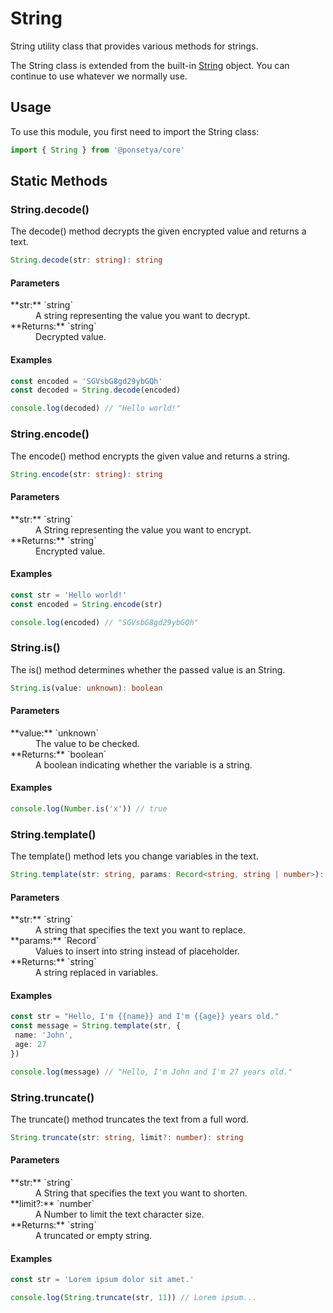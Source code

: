# String

String utility class that provides various methods for strings.

The String class is extended from the built-in [String](/glossary#string) object. You can continue to use whatever we normally use.

## Usage

To use this module, you first need to import the String class:

```ts copy
import { String } from '@ponsetya/core'
```

## Static Methods

### String.decode()

The decode() method decrypts the given encrypted value and returns a text.

```ts
String.decode(str: string): string
```

#### Parameters

<dl>
  <dt>**str:** `string`</dt>
  <dd>A string representing the value you want to decrypt.</dd>
  <dt>**Returns:** `string`</dt>
  <dd>Decrypted value.</dd>
</dl>

#### Examples

```ts copy
const encoded = 'SGVsbG8gd29ybGQh'
const decoded = String.decode(encoded)

console.log(decoded) // "Hello world!"
```

### String.encode()

The encode() method encrypts the given value and returns a string.

```ts
String.encode(str: string): string
```

#### Parameters

<dl>
  <dt>**str:** `string`</dt>
  <dd>A String representing the value you want to encrypt.</dd>
  <dt>**Returns:** `string`</dt>
  <dd>Encrypted value.</dd>
</dl>

#### Examples

```ts copy
const str = 'Hello world!'
const encoded = String.encode(str)

console.log(encoded) // "SGVsbG8gd29ybGQh"
```

### String.is()

The is() method determines whether the passed value is an String.

```ts
String.is(value: unknown): boolean
```

#### Parameters

<dl>
  <dt>**value:** `unknown`</dt>
  <dd>The value to be checked.</dd>
  <dt>**Returns:** `boolean`</dt>
  <dd>A boolean indicating whether the variable is a string.</dd>
</dl>

#### Examples

```ts copy
console.log(Number.is('x')) // true
```

### String.template()

The template() method lets you change variables in the text.

```ts
String.template(str: string, params: Record<string, string | number>): string
```

#### Parameters

<dl>
  <dt>**str:** `string`</dt>
  <dd>A string that specifies the text you want to replace.</dd>
  <dt>**params:** `Record<string, string | number>`</dt>
  <dd>Values to insert into string instead of placeholder.</dd>
  <dt>**Returns:** `string`</dt>
  <dd>A string replaced in variables.</dd>
</dl>

#### Examples

```ts copy
const str = "Hello, I'm {{name}} and I'm {{age}} years old."
const message = String.template(str, {
 name: 'John',
 age: 27
})

console.log(message) // "Hello, I'm John and I'm 27 years old."
```

### String.truncate()

The truncate() method truncates the text from a full word.

```ts
String.truncate(str: string, limit?: number): string
```

#### Parameters

<dl>
  <dt>**str:** `string`</dt>
  <dd>A String that specifies the text you want to shorten.</dd>
  <dt>**limit?:** `number`</dt>
  <dd>A Number to limit the text character size.</dd>
  <dt>**Returns:** `string`</dt>
  <dd>A truncated or empty string.</dd>
</dl>

#### Examples

```ts copy
const str = 'Lorem ipsum dolor sit amet.'

console.log(String.truncate(str, 11)) // Lorem ipsum...
```
